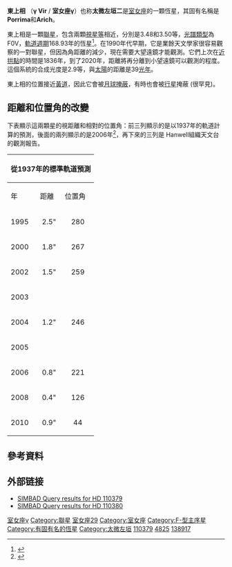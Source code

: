 {{NoteTA
|G1=Astronomy
}}
{{Starbox begin
|name =東上相A/B (室女座γ A/B)
}}
{{Starbox observe
|epoch    = J2000
|ra       = 12<sup>h</sup> 41<sup>m</sup> 39.6<sup>s</sup>
|dec      = -1° 26′ 58″
|appmag_v = 2.74 (3.48/3.50)
|constell = [[室女座|室女座]]
|星官 = [[太微左垣|左垣]] （[[太微垣|太微垣]]）
}}
{{Starbox character
|class    = F0 V/F0 V
|b-v      = 0.36
|u-b      = -0.05
|variable = unknown
}}
{{Starbox astrometry
|radial_v     = -20
|prop_mo_ra   = -616.66
|prop_mo_dec  = 60.66
|parallax     = 84.53
|p_error      = 1.18
|absmag_v     = 2.38 (3.12/3.14)
}}
{{Starbox visbin
|reference=<ref name="Mason"/>
|name=Gamma Virginis B
|period       = 168.93 ± 0.30 
|axis         = 3.662 ± 0.013 
|eccentricity = 0.8825 ± 0.0010 
|inclination  = 148.82 ± 0.43 
|node         = 213.79 ± 0.72 
|periastron   = 2005.438 ± 0.067 
}}
{{Starbox catalog
|names = Porrima, Arich, 29 Virginis, [[Henry_L._Giclas_catalogue|Gl]] 482 A/B, [[Harvard_Revised_catalogue|HR]] 4825/4826, [[Bonner_Durchmusterung|BD]] -00°2601, [[Henry_Draper_catalogue|HD]] 110379/110380, [[Luyten_Half-Second_catalogue|LHS]] 2604, [[Luyten_Two-Tenths_catalogue|LTT]] 4843/4844, [[General_Catalogue_of_Trigonometric_Parallaxes|GCTP]] 2924.00, [[Smithsonian_Astrophysical_Observatory_Star_Catalog|SAO]] 138917, GC 17270, ADS 8630, CCDM 12417-0127, LFT 937/938, [[Hipparcos_catalogue|HIP]] 61941, TD1 16433, [[Washington_Double_Star_Catalog|WDS]] 12417-0127.
}}
{{Starbox end}}

'''東上相''' （'''γ Vir''' / '''室女座γ'''）也称'''太微左垣二'''是[[室女座|室女座]]的一顆恆星，其固有名稱是 '''Porrima'''和'''Arich'''。

東上相是一顆[[聯星|聯星]]，包含兩顆[[視星等|視星等]]相近，分別是3.48和3.50等，[[恆星分類|光譜類型]]為F0V，[[軌道週期|軌道週期]]168.93年的恆星<ref name="Mason"> {{cite journal | url=http://www.iop.org/EJ/article/1538-3881/132/5/2219/205407.html | author=Mason ''et al.'' | title=Speckle Interferometry at the US Naval Observatory. XII. | journal=The [[astronomical_Journal|astronomical Journal]] | volume=132 | issue=5 | pages=2219–2230 | year=2006 | bibcode=2006AJ....132.2219M | doi=10.1086/508231}}</ref>。在1990年代早期，它是業餘天文學家很容易觀察的一對聯星，但因為角距離的減少，現在需要大望遠鏡才能觀測。它們上次在[[拱點|近拱點]]的時間是1836年，到了2020年，距離將再分離到小望遠鏡可以觀測的程度。這個系統的合成光度是2.9等，與[[太陽|太陽]]的距離是39[[光年|光年]]。

東上相的位置接近[[黃道|黃道]]，因此它會被[[月球|月球]][[掩星|掩蔽]]，有時也會被[[行星|行星]]掩蔽 (很罕見)。

== 距離和位置角的改變 ==
下表顯示這兩顆星的視距離和相對的位置角：前三列顯示的是以1937年的軌道計算的預測，後面的兩列顯示的是2006年<ref>{{Cite web |url=http://ad.usno.navy.mil/wds/dsl/Comm26/circ0506.html#circ159 |title=INTERNATIONAL ASTRONOMICAL UNION COMMISSION 26 (DOUBLE STARS) |access-date=2010-05-19 |archive-url=https://web.archive.org/web/20110615095813/http://ad.usno.navy.mil/wds/dsl/Comm26/circ0506.html#circ159 |archive-date=2011-06-15 |dead-url=yes }}</ref>，再下來的三列是 Hanwell組織天文台的觀測報告。

{| class="wikitable"
! colspan="3" |從1937年的標準軌道預測
! colspan="2" |從2006年的Docobo軌道預測
! colspan="3" | 2003年至2005年的觀測
|-
!年
!距離
!位置角
!距離
!位置角
!日期
!距離
!位置角
|-
|1995
|align="center"|2.5"
|align="center"|280
|align="center"|2,25"
|align="center"|277.6
|align="center"|
|align="center"|
|align="center"|
|-
|2000
|align="center"|1.8"
|align="center"|267
|align="center"|1.50"
|align="center"|260.9
|align="center"|
|align="center"|
|align="center"|
|-
|2002
|align="center"|1.5"
|align="center"|259 
|align="center"|1.13"
|align="center"|247.5
|align="center"|
|align="center"|
|align="center"|
|-
|2003
|align="center"|
|align="center"|
|align="center"|0.92"
|align="center"|236.6
|align="center"|2003 Dec.
|align="center"|0.6 arcsec.
|align="center"|219°
|-
|2004
|align="center"|1.2"
|align="center"|246
|align="center"|0.68"
|align="center"|218.4
|align="center"|2004 Dec.
|align="center"|0.4 arcsec.
|align="center"|177°
|-
|2005
|align="center"|
|align="center"|
|align="center"|0.44"
|align="center"|179.8
|align="center"|2005 April
|align="center"|0.27-0.29"
|align="center"|161±0.6°
|-
|2006
|align="center"|0.8"
|align="center"|221
|align="center"|0.41"
|align="center"|103.5
|align="center"|
|align="center"|
|align="center"|
|-
|2008
|align="center"|0.4"
|align="center"|126 
|align="center"|0.93"
|align="center"|41.0
|align="center"|
|align="center"|
|align="center"|
|-
|2010
|align="center"|0.9"
|align="center"|44
|align="center"|1.39"
|align="center"|23.6
|align="center"|
|align="center"|
|align="center"|
|}

== 參考資料 ==
{{reflist}}

== 外部链接 ==
*[http://simbad.u-strasbg.fr/sim-id.pl?protocol=html&Ident=HD+110379&Radius=10&CooEqui=2000&output.bib=&output.mes=o.catall%2C&output.mesdisp=N&Frame1=FK5&Equi1=2000.0&Epoch1=2000.0&Frame2=none&Equi2=1950.0&Epoch2=1950.0&Frame3=none&Equi3=2000.0&Epoch3=2000.0&FrameList=FK5&EquiList=2000.0&EpochList=2000.0&Bibyear1=1983&Bibyear2=2005&output.mesdisp=A SIMBAD Query results for HD 110379]
*[http://simbad.u-strasbg.fr/sim-id.pl?protocol=html&Ident=HD+110380&Radius=10&CooEqui=2000&output.bib=&output.mes=o.catall%2C&output.mesdisp=N&Frame1=FK5&Equi1=2000.0&Epoch1=2000.0&Frame2=FK4&Equi2=1950.0&Epoch2=1950.0&Frame3=G&Equi3=2000.0&Epoch3=2000.0&FrameList=FK5&EquiList=2000.0&EpochList=2000.0&Bibyear1=1983&Bibyear2=2005&output.mesdisp=A SIMBAD Query results for HD 110380]

{{Virgo}}

[[Category:拜耳天體|室女座γ]]
[[Category:聯星|Category:聯星]]
[[Category:佛氏天體|室女座29]]
[[Category:室女座|Category:室女座]]
[[Category:F-型主序星|Category:F-型主序星]]
[[Category:有固有名的恆星|Category:有固有名的恆星]]
[[Category:太微左垣|Category:太微左垣]]
[[Category:HD和HDE天體|110379]]
[[Category:HR天體|4825]]
[[Category:SAO天體|138917]]